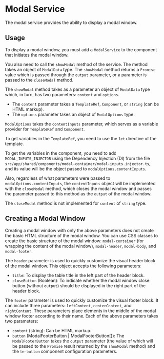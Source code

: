 
<Meta title="Modal Service/Docs" />

# Modal Service

The modal service provides the ability to display a modal window.

## Usage

To display a modal window, you must add a `ModalService` to the component that initiates the modal window.

You also need to call the `showModal` method of the service. The method takes an object of `ModalData` type. The `showModal` method returns a `Promise` value which is passed through the `output` parameter, or a parameter is passed to the `closeModal` method.

The `showModal` method takes as a parameter an object of `ModalData` type which, in turn, has two parameters: `content` and `options`.

- The `content` parameter takes a `TemplateRef`, `Component`, or `string` (can be HTML markup).
- The `options` parameter takes an object of `ModalOptions` type.

`ModalOptions` takes the `contentInputs` parameter, which serves as a variable provider for `TemplateRef` and `Component`.

To get variables in the `TemplateRef`, you need to use the `let` directive of the template.

To get the variables in the component, you need to add `MODAL_INPUTS_INJECTOR` using the Dependency Injection (DI) from the file `src/app/shared/components/modal-container/modal-inputs.injector.ts`, and its value will be the object passed to `modalOptions.contentInputs`.

Also, regardless of what parameters were passed to `modalOptions.contentInputs`, the `contentInputs` object will be implemented with the `closeModal` method, which closes the modal window and passes the parameter passed to this method as the `output` of the modal window.

The `closeModal` method is not implemented for `content` of `string` type.

## Creating a Modal Window

Creating a modal window with only the above parameters does not create the basic HTML structure of the modal window. You can use CSS classes to create the basic structure of the modal window: `modal-container` (for wrapping the content of the modal window), `modal-header`, `modal-body`, and `modal-footer`.

The `header` parameter is used to quickly customize the visual header block of the modal window. This object accepts the following parameters:

- `title`: To display the table title in the left part of the header block.
- `closeButton` (Boolean): To indicate whether the modal window close button (without `output`) should be displayed in the right part of the header block.

The `footer` parameter is used to quickly customize the visual footer block. It can include three parameters: `leftContent`, `centerContent`, and `rightContent`. These parameters place elements in the middle of the modal window footer according to their name. Each of the above parameters takes two parameters:

- `content` (string): Can be HTML markup.
- `button` (ModalFooterButton | ModalFooterButton[]): The `ModalFooterButton` takes the `output` parameter (the value of which will be passed to the `Promise` result returned by the `showModal` method) and the `te-button` component configuration parameters.



